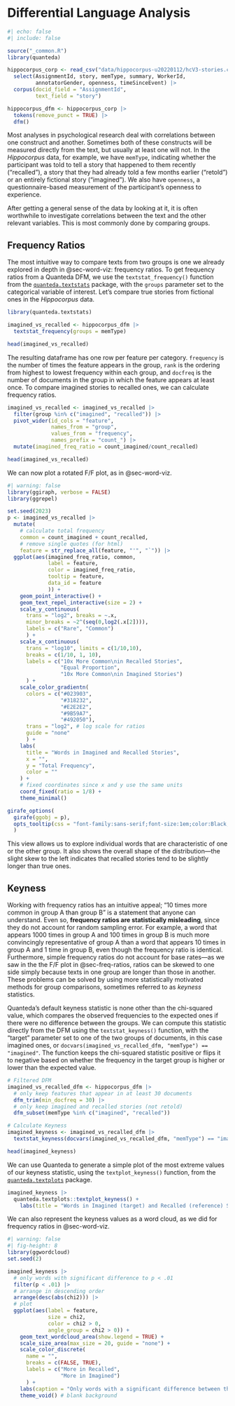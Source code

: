 # Differential Language Analysis {#sec-dla}

```r
#| echo: false
#| include: false

source("_common.R")
library(quanteda)

hippocorpus_corp <- read_csv("data/hippocorpus-u20220112/hcV3-stories.csv") |> 
  select(AssignmentId, story, memType, summary, WorkerId, 
         annotatorGender, openness, timeSinceEvent) |> 
  corpus(docid_field = "AssignmentId", 
         text_field = "story")

hippocorpus_dfm <- hippocorpus_corp |> 
  tokens(remove_punct = TRUE) |> 
  dfm()
```

Most analyses in psychological research deal with correlations between one construct and another. Sometimes both of these constructs will be measured directly from the text, but usually at least one will not. In the _Hippocorpus_ data, for example, we have `memType`, indicating whether the participant was told to tell a story that happened to them recently ("recalled"), a story that they had already told a few months earlier ("retold") or an entirely fictional story ("imagined"). We also have `openness`, a questionnaire-based measurement of the participant's openness to experience. 

After getting a general sense of the data by looking at it, it is often worthwhile to investigate correlations between the text and the other relevant variables. This is most commonly done by comparing groups. 

## Frequency Ratios {#sec-freq-ratios}

The most intuitive way to compare texts from two groups is one we already explored in depth in @sec-word-viz: frequency ratios. To get frequency ratios from a Quanteda DFM, we use the `textstat_frequency()` function from the [`quanteda.textstats`](https://github.com/quanteda/quanteda.textstats) package, with the `groups` parameter set to the categorical variable of interest. Let's compare true stories from fictional ones in the _Hippocorpus_ data.

```r
library(quanteda.textstats)

imagined_vs_recalled <- hippocorpus_dfm |> 
  textstat_frequency(groups = memType)

head(imagined_vs_recalled)
```

The resulting dataframe has one row per feature per category. `frequency` is the number of times the feature appears in the group, `rank` is the ordering from highest to lowest frequency within each group, and `docfreq` is the number of documents in the group in which the feature appears at least once. To compare imagined stories to recalled ones, we can calculate frequency ratios. 

```r
imagined_vs_recalled <- imagined_vs_recalled |> 
  filter(group %in% c("imagined", "recalled")) |> 
  pivot_wider(id_cols = "feature", 
              names_from = "group", 
              values_from = "frequency",
              names_prefix = "count_") |> 
  mutate(imagined_freq_ratio = count_imagined/count_recalled)

head(imagined_vs_recalled)
```

We can now plot a rotated F/F plot, as in @sec-word-viz.

```r
#| warning: false
library(ggiraph, verbose = FALSE)
library(ggrepel)

set.seed(2023)
p <- imagined_vs_recalled |> 
  mutate(
    # calculate total frequency
    common = count_imagined + count_recalled,
    # remove single quotes (for html)
    feature = str_replace_all(feature, "'", "`")) |> 
  ggplot(aes(imagined_freq_ratio, common, 
             label = feature,
             color = imagined_freq_ratio,
             tooltip = feature, 
             data_id = feature
             )) +
    geom_point_interactive() +
    geom_text_repel_interactive(size = 2) +
    scale_y_continuous(
      trans = "log2", breaks = ~.x,
      minor_breaks = ~2^(seq(0,log2(.x[2]))),
      labels = c("Rare", "Common")
      ) +   
    scale_x_continuous(
      trans = "log10", limits = c(1/10,10),
      breaks = c(1/10, 1, 10),
      labels = c("10x More Common\nin Recalled Stories",
                 "Equal Proportion",
                 "10x More Common\nin Imagined Stories")
      ) +
    scale_color_gradientn(
      colors = c("#023903", 
                 "#318232",
                 "#E2E2E2", 
                 "#9B59A7",
                 "#492050"), 
      trans = "log2", # log scale for ratios
      guide = "none"
      ) +
    labs(
      title = "Words in Imagined and Recalled Stories",
      x = "",
      y = "Total Frequency",
      color = ""
    ) +
    # fixed coordinates since x and y use the same units
    coord_fixed(ratio = 1/8) + 
    theme_minimal()

girafe_options(
  girafe(ggobj = p),
  opts_tooltip(css = "font-family:sans-serif;font-size:1em;color:Black;")
  )
```

This view allows us to explore individual words that are characteristic of one or the other group. It also shows the overall shape of the distribution---the slight skew to the left indicates that recalled stories tend to be slightly longer than true ones.

## Keyness {#sec-keyness}

Working with frequency ratios has an intuitive appeal; "10 times more common in group A than group B" is a statement that anyone can understand. Even so, **frequency ratios are statistically misleading**, since they do not account for random sampling error. For example, a word that appears 1000 times in group A and 100 times in group B is much more convincingly representative of group A than a word that appears 10 times in group A and 1 time in group B, even though the frequency ratio is identical. Furthermore, simple frequency ratios do not account for base rates---as we saw in the the F/F plot in @sec-freq-ratios, ratios can be skewed to one side simply because texts in one group are longer than those in another. These problems can be solved by using more statistically motivated methods for group comparisons, sometimes referred to as _keyness_ statistics.

Quanteda's default keyness statistic is none other than the chi-squared value, which compares the observed frequencies to the expected ones if there were no difference between the groups. We can compute this statistic directly from the DFM using the `textstat_keyness()` function, with the "target" parameter set to one of the two groups of documents, in this case imagined ones, or `docvars(imagined_vs_recalled_dfm, "memType") == "imagined"`. The function keeps the chi-squared statistic positive or flips it to negative based on whether the frequency in the target group is higher or lower than the expected value.

```r
# Filtered DFM
imagined_vs_recalled_dfm <- hippocorpus_dfm |> 
  # only keep features that appear in at least 30 documents
  dfm_trim(min_docfreq = 30) |>
  # only keep imagined and recalled stories (not retold)
  dfm_subset(memType %in% c("imagined", "recalled"))

# Calculate Keyness
imagined_keyness <- imagined_vs_recalled_dfm |> 
  textstat_keyness(docvars(imagined_vs_recalled_dfm, "memType") == "imagined")

head(imagined_keyness)
```

We can use Quanteda to generate a simple plot of the most extreme values of our keyness statistic, using the `textplot_keyness()` function, from the [`quanteda.textplots`](https://quanteda.io/articles/pkgdown/examples/plotting.html) package. 

```r
imagined_keyness |> 
  quanteda.textplots::textplot_keyness() +
    labs(title = "Words in Imagined (target) and Recalled (reference) Stories")
```

We can also represent the keyness values as a word cloud, as we did for frequency ratios in @sec-word-viz.

```r
#| warning: false
#| fig-height: 8
library(ggwordcloud)
set.seed(2)

imagined_keyness |> 
  # only words with significant difference to p < .01
  filter(p < .01) |> 
  # arrange in descending order
  arrange(desc(abs(chi2))) |> 
  # plot
  ggplot(aes(label = feature, 
             size = chi2, 
             color = chi2 > 0,
             angle_group = chi2 > 0)) +
    geom_text_wordcloud_area(show.legend = TRUE) + 
    scale_size_area(max_size = 20, guide = "none") +
    scale_color_discrete(
      name = "",
      breaks = c(FALSE, TRUE),
      labels = c("More in Recalled", 
                 "More in Imagined")
      ) +
    labs(caption = "Only words with a significant difference between the groups (p < .01) were included.") +
    theme_void() # blank background
```